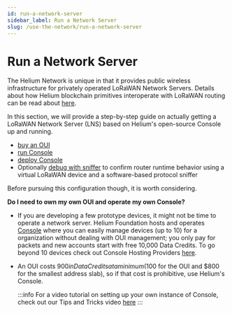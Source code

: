 ```yaml
---
id: run-a-network-server
sidebar_label: Run a Network Server
slug: /use-the-network/run-a-network-server
---
```


# Run a Network Server

The Helium Network is unique in that it provides public wireless infrastructure
for privately operated LoRaWAN Network Servers. Details about how Helium
blockchain primitives interoperate with LoRaWAN routing can be read about
[here](/lorawan-on-helium).

In this section, we will provide a step-by-step guide on actually getting a
LoRaWAN Network Server (LNS) based on Helium's open-source Console up and
running.

- [buy an OUI](/use-the-network/run-a-network-server/buy-an-oui)
- [run Console](/use-the-network/run-a-network-server/run-console)
- [deploy Console](/use-the-network/run-a-network-server/deploy-console)
- Optionally [debug with sniffer](/use-the-network/run-a-network-server/debug-with-sniffer)
  to confirm router runtime behavior using a virtual LoRaWAN device and a
  software-based protocol sniffer

Before pursuing this configuration though, it is worth considering.

**Do I need to own my own OUI and operate my own Console?**

- If you are developing a few prototype devices, it might not be time to operate
  a network server. Helium Foundation hosts and operates
  [Console](/use-the-network/console) where you can easily manage devices (up to 10) for a
  organization without dealing with OUI management; you only pay for packets and
  new accounts start with free 10,000 Data Credits. To go beyond 10 devices check out Console Hosting Providers [here](/use-the-network/console/hosting-providers).

- An OUI costs $900 in Data Credits at a minimum ($100 for the OUI and $800 for
  the smallest address slab), so if that cost is prohibitive, use Helium's
  Console.

  :::info
  For a video tutorial on setting up your own instance of Console, 
  check out our Tips and Tricks video [here](https://www.youtube.com/watch?v=rVb5gfE_vs8)
  :::
